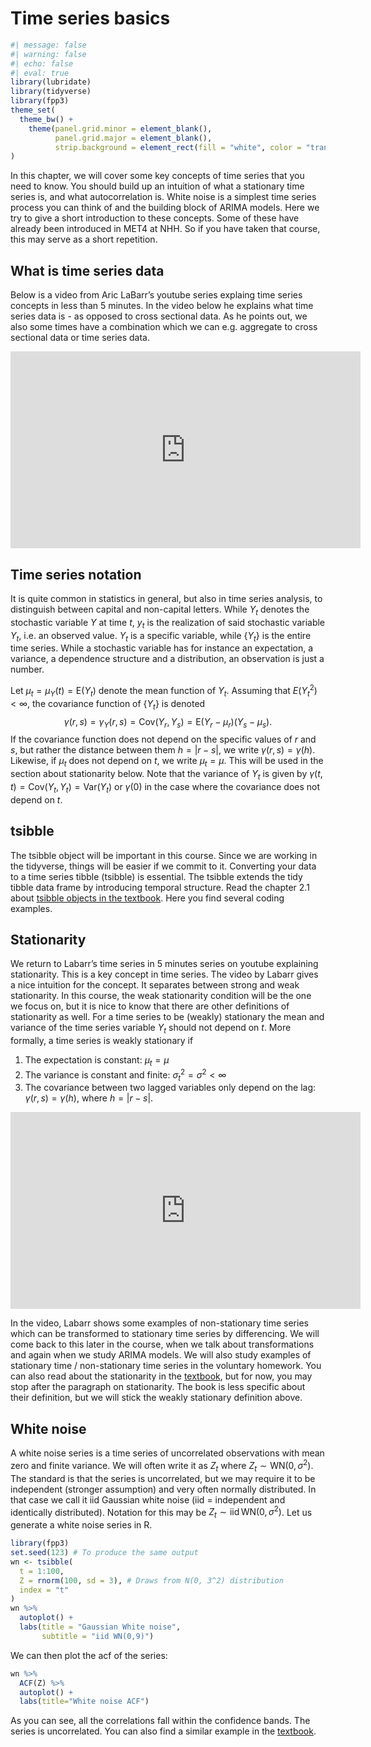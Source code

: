 # Time series basics

```r
#| message: false
#| warning: false
#| echo: false
#| eval: true
library(lubridate)
library(tidyverse)
library(fpp3)
theme_set(
  theme_bw() + 
    theme(panel.grid.minor = element_blank(),
          panel.grid.major = element_blank(),
          strip.background = element_rect(fill = "white", color = "transparent"))
)

```


In this chapter, we will cover some key concepts of time series that you need to know. You should build up an intuition of what a stationary time series is, and what autocorrelation is. White noise is a simplest time series process you can think of and the building block of ARIMA models. Here we try to give a short introduction to these concepts. Some of these have already been introduced in MET4 at NHH. So if you have taken that course, this may serve as a short repetition.

## What is time series data

Below is a video from Aric LaBarr's youtube series explaing time series concepts in less than 5 minutes. In the video below he explains what time series data is - as opposed to cross sectional data. As he points out, we also some times have a combination which we can e.g. aggregate to cross sectional data or time series data. 

<iframe width="560" height="315" src="https://www.youtube.com/embed/FsroWpkUuYI" title="YouTube video player" frameborder="0" allow="accelerometer; autoplay; clipboard-write; encrypted-media; gyroscope; picture-in-picture" allowfullscreen></iframe>

## Time series notation

It is quite common in statistics in general, but also in time series analysis, to distinguish between capital and non-capital letters. While $Y_t$ denotes the stochastic variable $Y$ at time $t$, $y_t$ is the realization of said stochastic variable $Y_t$, i.e. an observed value. $Y_t$ is a specific variable, while $\{Y_t\}$ is the entire time series. While a stochastic variable has for instance an expectation, a variance, a dependence structure and a distribution, an observation is just a number. 

Let $\mu_t=\mu_Y(t)=\mathrm{E}(Y_t)$ denote the mean function of $Y_t$. Assuming that $E(Y_t^2)<\infty$, the covariance function of $\{Y_t\}$ is denoted 
$$\gamma(r,s)=\gamma_Y(r,s)= \mathrm{Cov}(Y_r,Y_s)=\mathrm{E}(Y_r-\mu_r)(Y_s-\mu_s).$$ 
If the covariance function does not depend on the specific values of $r$ and $s$, but rather the distance between them $h = |r-s|$, we write $\gamma(r,s)=\gamma(h)$. Likewise, if $\mu_t$ does not depend on $t$, we write $\mu_t=\mu$. This will be used in the section about stationarity below. Note that the variance of $Y_t$ is given by $\gamma(t,t) = \mathrm{Cov}(Y_t,Y_t) = \mathrm{Var}(Y_t)$ or $\gamma(0)$ in the case where the covariance does not depend on $t$.



## tsibble

The tsibble object will be important in this course. Since we are working in the tidyverse, things will be easier if we commit to it. Converting your data to a time series tibble (tsibble) is essential. The tsibble extends the tidy tibble data frame by introducing temporal structure. Read the chapter 2.1 about [tsibble objects in the textbook](https://otexts.com/fpp3/tsibbles.html). Here you find several coding examples. 

## Stationarity

We return to Labarr's time series in 5 minutes series on youtube explaining stationarity. This is a key concept in time series. The video by Labarr gives a nice intuition for the concept. It separates between strong and weak stationarity. In this course, the weak stationarity condition will be the one we focus on, but it is nice to know that there are other definitions of stationarity as well. For a time series to be (weakly) stationary the mean and variance of the time series variable $Y_t$ should not depend on $t$. More formally, a time series is weakly stationary if 

1) The expectation is constant: $\mu_t = \mu$
2) The variance is constant and finite: $\sigma_t^2 = \sigma^2 < \infty$
3) The covariance between two lagged variables only depend on the lag: $\gamma(r,s) = \gamma(h)$, where $h=|r-s|$. 

<iframe width="560" height="315" src="https://www.youtube.com/embed/aIdTGKjQWjA" title="YouTube video player" frameborder="0" allow="accelerometer; autoplay; clipboard-write; encrypted-media; gyroscope; picture-in-picture" allowfullscreen></iframe>

In the video, Labarr shows some examples of non-stationary time series which can be transformed to stationary time series by differencing. We will come back to this later in the course, when we talk about transformations and again when we study ARIMA models. We will also study examples of stationary time / non-stationary time series in the voluntary homework. You can also read about the stationarity in the [textbook](https://otexts.com/fpp3/stationarity.html), but for now, you may stop after the paragraph on stationarity. The book is less specific about their definition, but we will stick the weakly stationary definition above. 


<!-- ## Autocorrelation -->
<!-- We will cover this in c -->



## White noise
A white noise series is a time series of uncorrelated observations with mean zero and finite variance. We will often write it as $Z_t$ where $Z_t \sim \mathrm{WN}(0,\sigma^2)$. The standard is that the series is uncorrelated, but we may require it to be independent (stronger assumption) and very often normally distributed. In that case we call it iid Gaussian white noise (iid = independent and identically distributed). Notation for this may be $Z_t \sim \text{iid}\,  \mathrm{WN}(0,\sigma^2)$. Let us generate a white noise series in R.

```r
library(fpp3)
set.seed(123) # To produce the same output
wn <- tsibble(
  t = 1:100,
  Z = rnorm(100, sd = 3), # Draws from N(0, 3^2) distribution
  index = "t"
) 
wn %>% 
  autoplot() + 
  labs(title = "Gaussian White noise",
       subtitle = "iid WN(0,9)")
```

We can then plot the acf of the series:
```r
wn %>%
  ACF(Z) %>%
  autoplot() + 
  labs(title="White noise ACF")
```
As you can see, all the correlations fall within the confidence bands. The series is uncorrelated. You can also find a similar example in the [textbook](https://otexts.com/fpp3/wn.html).

<!-- ## Exercises -->

<!-- 1.  -->


